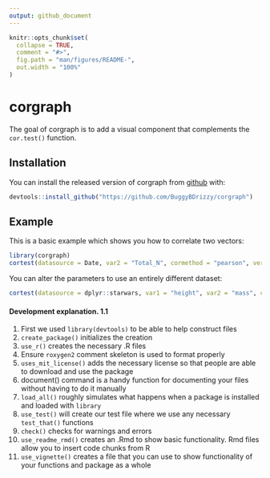 ```yaml
---
output: github_document
---
```


<!-- README.md is generated from README.Rmd. Please edit that file -->

```r
knitr::opts_chunk$set(
  collapse = TRUE,
  comment = "#>",
  fig.path = "man/figures/README-",
  out.width = "100%"
)
```

# corgraph

<!-- badges: start -->
<!-- badges: end -->

The goal of corgraph is to add a visual component that complements the `cor.test()` function. 

## Installation

You can install the released version of corgraph from [github](https://github.com/BuggyBDrizzy/corgraph) with:

``` r
devtools::install_github("https://github.com/BuggyBDrizzy/corgraph")
```

## Example

This is a basic example which shows you how to correlate two vectors:

```r
library(corgraph)
cortest(datasource = Date, var2 = "Total_N", cormethod = "pearson", verbose = TRUE)
```

You can alter the parameters to use an entirely different dataset:


```r
cortest(datasource = dplyr::starwars, var1 = "height", var2 = "mass", cormethod = "pearson", verbose = TRUE)
```



#### Development explanation. 1.1

1. First we used `library(devtools)` to be able to help construct files 
2. `create_package()` initializes the creation
3. `use_r()` creates the necessary .R files
4. Ensure `roxygen2` comment skeleton is used to format properly
5. `uses_mit_license()` adds the necessary license so that people are able to download and use the package
6. document() command is a handy function for documenting your files without having to do it manually
7. `load_all()` roughly simulates what happens when a package is installed and loaded with `library`
8. `use_test()` will create our test file where we use any necessary `test_that()` functions
9. `check()` checks for warnings and errors
10. `use_readme_rmd()` creates an .Rmd to show basic functionality. Rmd files allow you to insert code chunks from R
11. `use_vignette()` creates a file that you can use to show functionality of your functions and package as a whole




